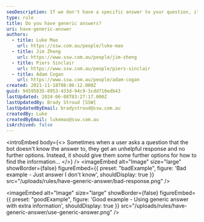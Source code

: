 ```yaml
---
seoDescription: If we don't have a specific answer to your question, it's okay! You can try searching online for more information or asking someone with more expertise. Additionally, our bot can provide some relevant keywords and phrases to help you find what you're looking for.
type: rule
title: Do you have generic answers?
uri: have-generic-answer
authors:
  - title: Luke Mao
    url: https://ssw.com.au/people/luke-mao
  - title: Jim Zheng
    url: https://www.ssw.com.au/people/jim-zheng
  - title: Piers Sinclair
    url: https://www.ssw.com.au/people/piers-sinclair
  - title: Adam Cogan
    url: https://www.ssw.com.au/people/adam-cogan
created: 2021-11-18T08:06:12.000Z
guid: 94595835-8953-433d-94c9-3cdd710edb43
lastUpdated: 2024-06-08T03:27:17.000Z
lastUpdatedBy: Brady Stroud [SSW]
lastUpdatedByEmail: bradystroud@ssw.com.au
createdBy: Luke
createdByEmail: lukemao@ssw.com.au
isArchived: false
---
```


<introEmbed
  body={<>
Sometimes when a user asks a question that the bot doesn't know the answer to, they get an unhelpful response and no further options. Instead, it should give them some further options for how to find the information...
  </>}
/>
<imageEmbed
  alt="Image"
  size="large"
  showBorder={false}
  figureEmbed={{
    preset: "badExample",
    figure: 'Bad example - Just answer I don\'t know',
    shouldDisplay: true
  }}
  src="/uploads/rules/have-generic-answer/bad-response.png"
/>

<imageEmbed
  alt="Image"
  size="large"
  showBorder={false}
  figureEmbed={{
    preset: "goodExample",
    figure: 'Good example - Using generic answer with extra information',
    shouldDisplay: true
  }}
  src="/uploads/rules/have-generic-answer/use-generic-answer.png"
/>
